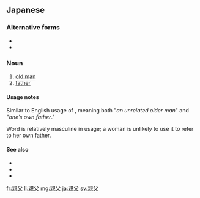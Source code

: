 ==Japanese==
{{ja-kanjitab|親|父}}

===Alternative forms===
* {{l|ja|親爺}}
* {{l|ja|老爺}}

===Noun===
{{ja-noun|おやじ}}

# [[old man]]
# [[father]]

====Usage notes====
Similar to English usage of {{m|en|old man}}, meaning both "''an unrelated older man''" and "''one’s own father''."

Word is relatively masculine in usage; a woman is unlikely to use it to refer to her own father.

====See also====
* {{l|ja|おじ}}
* {{l|ja|親母}}
* {{l|ja|おは}}

[[fr:親父]]
[[li:親父]]
[[mg:親父]]
[[ja:親父]]
[[sv:親父]]